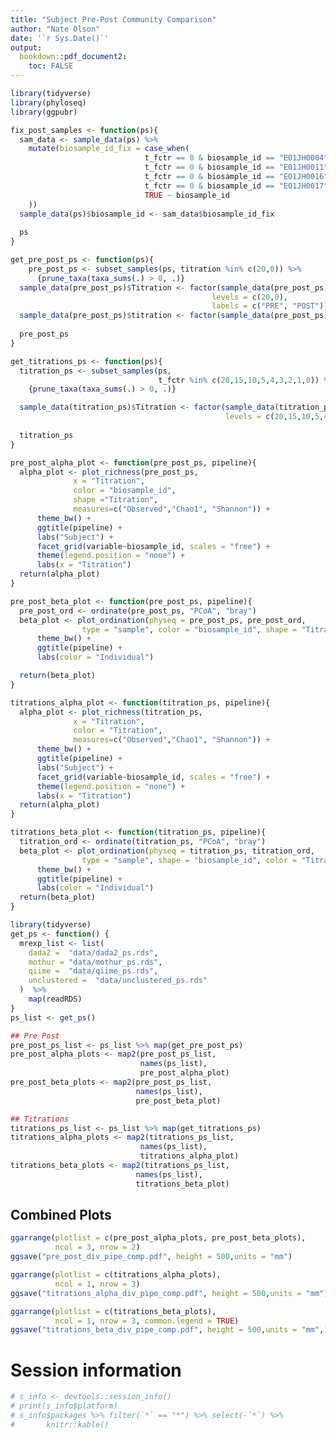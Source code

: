 ```yaml
---
title: "Subject Pre-Post Community Comparison"
author: "Nate Olson"
date: '`r Sys.Date()`'
output:
  bookdown::pdf_document2:
    toc: FALSE
---
```




```r
library(tidyverse)
library(phyloseq)
library(ggpubr)
```

```r
fix_post_samples <- function(ps){
  sam_data <- sample_data(ps) %>% 
    mutate(biosample_id_fix = case_when(
                              t_fctr == 0 & biosample_id == "E01JH0004" ~ "E01JH0017", 
                              t_fctr == 0 & biosample_id == "E01JH0011" ~ "E01JH0004", 
                              t_fctr == 0 & biosample_id == "E01JH0016" ~ "E01JH0011", 
                              t_fctr == 0 & biosample_id == "E01JH0017" ~ "E01JH0016", 
                              TRUE ~ biosample_id
    ))
  sample_data(ps)$biosample_id <- sam_data$biosample_id_fix
  
  ps
}

get_pre_post_ps <- function(ps){
    pre_post_ps <- subset_samples(ps, titration %in% c(20,0)) %>% 
      {prune_taxa(taxa_sums(.) > 0, .)}
  sample_data(pre_post_ps)$Titration <- factor(sample_data(pre_post_ps)$t_fctr,
                                             levels = c(20,0),
                                             labels = c("PRE", "POST"))
  sample_data(pre_post_ps)$titration <- factor(sample_data(pre_post_ps)$t_fctr)
  
  pre_post_ps
}

get_titrations_ps <- function(ps){
  titration_ps <- subset_samples(ps, 
                                 t_fctr %in% c(20,15,10,5,4,3,2,1,0)) %>% 
    {prune_taxa(taxa_sums(.) > 0, .)}

  sample_data(titration_ps)$Titration <- factor(sample_data(titration_ps)$t_fctr,
                                                levels = c(20,15,10,5,4,3,2,1,0))
  
  titration_ps
}

pre_post_alpha_plot <- function(pre_post_ps, pipeline){
  alpha_plot <- plot_richness(pre_post_ps, 
              x = "Titration",
              color = "biosample_id",
              shape ="Titration", 
              measures=c("Observed","Chao1", "Shannon")) +
      theme_bw() +
      ggtitle(pipeline) + 
      labs("Subject") +
      facet_grid(variable~biosample_id, scales = "free") +
      theme(legend.position = "none") +
      labs(x = "Titration")
  return(alpha_plot)
}

pre_post_beta_plot <- function(pre_post_ps, pipeline){
  pre_post_ord <- ordinate(pre_post_ps, "PCoA", "bray")
  beta_plot <- plot_ordination(physeq = pre_post_ps, pre_post_ord, 
                type = "sample", color = "biosample_id", shape = "Titration") +
      theme_bw() +
      ggtitle(pipeline) + 
      labs(color = "Individual")

  return(beta_plot)
}

titrations_alpha_plot <- function(titration_ps, pipeline){
  alpha_plot <- plot_richness(titration_ps, 
              x = "Titration",
              color = "Titration",
              measures=c("Observed","Chao1", "Shannon")) +
      theme_bw() +
      ggtitle(pipeline) + 
      labs("Subject") +
      facet_grid(variable~biosample_id, scales = "free") +
      theme(legend.position = "none") +
      labs(x = "Titration")
  return(alpha_plot)
}

titrations_beta_plot <- function(titration_ps, pipeline){
  titration_ord <- ordinate(titration_ps, "PCoA", "bray")
  beta_plot <- plot_ordination(physeq = titration_ps, titration_ord, 
                type = "sample", shape = "biosample_id", color = "Titration") +
      theme_bw() +
      ggtitle(pipeline) + 
      labs(color = "Individual")
  return(beta_plot)
}
```


```r
library(tidyverse)
get_ps <- function() {
  mrexp_list <- list(
    dada2 =  "data/dada2_ps.rds",
    mothur = "data/mothur_ps.rds",
    qiime =  "data/qiime_ps.rds",
    unclustered =  "data/unclustered_ps.rds"
  )  %>%
    map(readRDS)
}
ps_list <- get_ps()

## Pre Post
pre_post_ps_list <- ps_list %>% map(get_pre_post_ps)
pre_post_alpha_plots <- map2(pre_post_ps_list, 
                             names(ps_list), 
                             pre_post_alpha_plot)
pre_post_beta_plots <- map2(pre_post_ps_list, 
                            names(ps_list), 
                            pre_post_beta_plot)

## Titrations
titrations_ps_list <- ps_list %>% map(get_titrations_ps)
titrations_alpha_plots <- map2(titrations_ps_list, 
                             names(ps_list), 
                             titrations_alpha_plot)
titrations_beta_plots <- map2(titrations_ps_list, 
                            names(ps_list), 
                            titrations_beta_plot)
```


## Combined Plots
```r
ggarrange(plotlist = c(pre_post_alpha_plots, pre_post_beta_plots), 
          ncol = 3, nrow = 2)
ggsave("pre_post_div_pipe_comp.pdf", height = 500,units = "mm")
```
```r
ggarrange(plotlist = c(titrations_alpha_plots), 
          ncol = 1, nrow = 3)
ggsave("titrations_alpha_div_pipe_comp.pdf", height = 500,units = "mm")
```

```r
ggarrange(plotlist = c(titrations_beta_plots), 
          ncol = 1, nrow = 3, common.legend = TRUE)
ggsave("titrations_beta_div_pipe_comp.pdf", height = 500,units = "mm",)
```


# Session information
```r
# s_info <- devtools::session_info()
# print(s_info$platform)
# s_info$packages %>% filter(`*` == "*") %>% select(-`*`) %>% 
#       knitr::kable()
```
